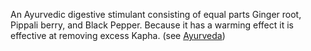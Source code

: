 An Ayurvedic digestive stimulant consisting of equal parts Ginger root, Pippali berry, and Black Pepper. Because it has a warming effect it is effective at removing excess Kapha. (see [[Ayurveda]])